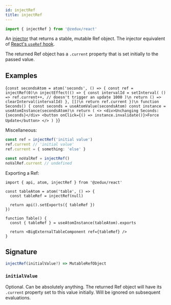 ```yaml
---
id: injectRef
title: injectRef
---
```



```ts
import { injectRef } from '@zedux/react'
```

An [injector](../glossary#injector) that returns a stable, mutable Ref object. The injector equivalent of [React's `useRef` hook](https://reactjs.org/docs/hooks-reference.html#useref).

The returned Ref object has a `.current` property that is set initially to the passed value.

## Examples

<LiveEditor resultVar="Seconds">{`
const secondsAtom = atom('seconds', () => {
  const ref = injectRef(0)\n
  injectEffect(() => {
    const intervalId = setInterval(
      () => ref.current++, // doesn't trigger an update
      1000
    )\n
    return () => clearInterval(intervalId)
  }, [])\n
  return ref.current
})\n
function Seconds() {
  const seconds = useAtomValue(secondsAtom)
  const instance = useAtomInstance(secondsAtom)\n
  return (
    <>
      <div>Unchanging Seconds: {seconds}</div>
      <button onClick={() => instance.invalidate()}>Force Update</button>
    </>
  )
}
`}</LiveEditor>

Miscellaneous:

```ts
const ref = injectRef('initial value')
ref.current // 'initial value'
ref.current = { something: 'else' }

const noValRef = injectRef()
noValRef.current // undefined
```

Exporting a Ref:

```tsx
import { api, atom, injectRef } from '@zedux/react'

const tableAtom = atom('table', () => {
  const tableRef = injectRef(null)

  return api().setExports({ tableRef })
})

function Table() {
  const { tableRef } = useAtomInstance(tableAtom).exports

  return <BigExternalTableComponent ref={tableRef} />
}
```

## Signature

```ts
injectRef(initialValue?) => MutableRefObject
```

### `initialValue`

Optional. Can be absolutely anything. The returned Ref object will have its `.current` property set to this value initially. Will be ignored on subsequent evaluations.
